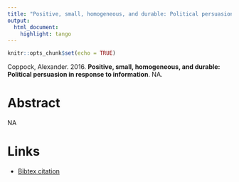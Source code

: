 ```yaml
---
title: "Positive, small, homogeneous, and durable: Political persuasion in response to information"
output:
  html_document:
    highlight: tango
---
```


```r
knitr::opts_chunk$set(echo = TRUE)
```

Coppock, Alexander. 2016. <b>Positive, small, homogeneous, and durable: Political persuasion in response to information</b>. NA.

# Abstract
NA

# Links


 - <a href='coppock_2016b.txt'target='_blank'>Bibtex citation</a>

